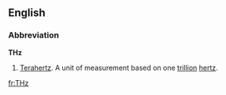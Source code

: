 ==English==

===Abbreviation===
'''THz'''

#[[terahertz|Terahertz]]. A unit of measurement based on one [[trillion]] [[hertz]].

[[fr:THz]]